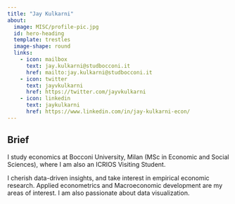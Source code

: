 ```yaml
---
title: "Jay Kulkarni"
about:
  image: MISC/profile-pic.jpg
  id: hero-heading
  template: trestles
  image-shape: round
  links:
    - icon: mailbox
      text: jay.kulkarni@studbocconi.it
      href: mailto:jay.kulkarni@studbocconi.it
    - icon: twitter  
      text: jayvkulkarni 
      href: https://twitter.com/jayvkulkarni
    - icon: linkedin
      text: jaykulkarni
      href: https://www.linkedin.com/in/jay-kulkarni-econ/
---
```


## Brief

I study economics at Bocconi University, Milan (MSc in Economic and Social Sciences), where I am also an ICRIOS Visiting Student.

I cherish data-driven insights, and take interest in empirical economic research. Applied econometrics and Macroeconomic development are my areas of interest. I am also passionate about data visualization.
